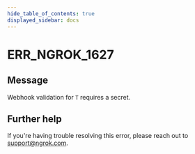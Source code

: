 ```yaml
---
hide_table_of_contents: true
displayed_sidebar: docs
---
```



# ERR_NGROK_1627

## Message

Webhook validation for `T` requires a secret.

<ErrorDetails error="err_ngrok_1627" />

## Further help

If you're having trouble resolving this error, please reach out to [support@ngrok.com](mailto:support@ngrok.com?subject=Help%20with%20ERR_NGROK_1627).
